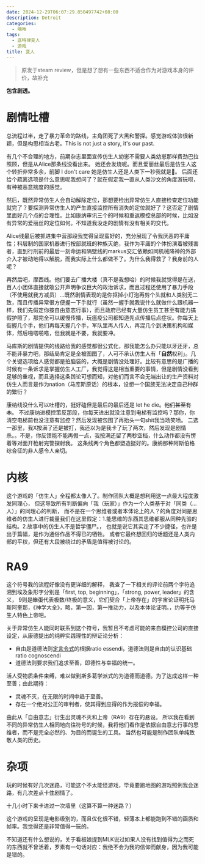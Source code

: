 ```yaml
---
date: 2024-12-29T06:07:29.850497742+08:00
description: Detroit
categories:
  - 嘀咕
tags:
  - 底特律变人
  - 游戏
title: 变人
---
```


> 原发于steam review，但是想了想有一些东西不适合作为对游戏本身的评价，故补充

**包含剧透。**

# 剧情吐槽

总流程过半，走了暴力革命的路线，主角团死了大黑和警探。感觉游戏体验很新颖，但是构思相当古老。This is not just a story, it's our past.

有几个不合理的地方，前期杂志里面宣传仿生人幼崽不需要人类幼崽那样费劲巴拉照顾，但是从Alice那条线没看出来。
她还会发烧呢。而且爱丽丝最后是仿生人这个转折非常多余，前脚 I don't care 她是仿生人还是人类下一秒我就是🤡。
后面还给个疏离选项是什么意思呢我想问了？就在假定我一直从人类沙文的角度游玩呗，有种被恶意揣度的感觉。

然后，既然异常仿生人会自动解除定位，那想要检出异常仿生人直接检查定位功能就完了？要探测异常仿生人的产生直接监控所有消失的定位就好了？这否定了剧情里面好几个点的合理性。比如康纳审讯三个的时候和重返模控总部的时候，比如没有异常的爱丽丝的定位如何。不知道我没走的剧情有没有相关的交代。

Alice线最后被抓进集中营那段我觉得呈现蛮好的，充分展现了令我厌恶的平庸性；科层制的国家机器进行按部就班的种族灭绝，我作为平庸的个体扮演着被残害者，直到行刑前的最后一刻命运和隔壁线的markus交汇依赖如同机械降神的外部介入才被动地得以解脱，而我实际上什么都做不了。为什么我得救了？我身前的人呢？

再然后吧，摩西线。他们要去广播大楼（真不是我想哈）的时候我就觉得是在送，百人小团体直接就敢公开声明争议巨大的政治诉求，而且过程还使用了暴力手段（不使用就我方减员）…既然剧情表现的是你抠掉小灯泡再剪个头就和人类别无二致，而且传播异常很方便握一下手就行（虽然一握手就我说什么就做什么跟机器一样，我们先假定你按自由意志行事），而且政府已经有大量仿生员工甚至有能力搞假护照了，那完全可以缓慢传播，玩瘟疫公司都知道先点传播后点症状。你每天上街握几个手，他们再每天握几个手，军队里再人传人，再混几个到决策机构和媒体，然后啪嗒啪嗒，但我就是不要，我就要冲。

马库斯的剧情提供的线路给我的感觉都很公式化，那我能怎么办只能以牙还牙，总不能非暴力吧，那结局肯定是全被图图了，人可不承认仿生人有「**自然**权利」。几个关键选项给人感觉都是拍脑袋的，大概是剧情没处理好。比较有意思的是广播的时候有一条诉求是掌握仿生人工厂，我觉得这是相当重要的事情，但是剧情没看到足够的重视，而且选择这条舆论可想而知，对他们而言不会无端出让的生产资料对仿生人而言是作为nation（马库斯原话）的根本，设想一个国族无法决定自己种群的繁衍？

康纳线没什么可以吐槽的，挺好磕但是最后的最后还是 let he die。~~他们甚至有本~~。
不过康纳进模控策反那段，你每天进出就没注意到电梯有监控吗？那你，你清空电梯前也没注意有监控？然后发现被包围了再抬头一句shit我当场笑喷。
二选一那里，我X按满了还是被打，我还以为是我卡了玩了两次，然后发现是剧情杀。。不是，你反馈能不能再假一点，我按满还留了两秒空档，什么动作都没有愣着等对面开枪射完警探射我。
这条线两个角色都塑造挺好的。康纳那种阿斯伯格综合征的非人感令人亲切。

# 内核

这个游戏的「仿生人」全程都太像人了。制作团队大概是想利用这一点最大程度激发同理心，
但这导致所有判断偏向「我（玩家）」作为一个人类基于对「同类（...人）」的同理心的判断，
而不是在一个思维者<C>或者本体论上的人？</C>的角度对同是思维者的仿生人进行裁量<C>我们在这里假定：1.能思维的东西其思维都服从同种先验的结构。2.故事中的仿生人不是哲学僵尸。</C>，
也就是说它其实走了不少捷径，也许是出于篇幅，是作为通俗作品不得已的牺牲。
或者它最终想回归的话题还是人类内部的平权，但还有大段被绕过的矛盾是值得被讨论的。


# RA9

这个符号我的流程好像没有更详细的解释，
我查了一下相关的评论前两个字符追溯到埃及象形字分别是「first, top, beginning」，「strong, power, leader」的含义，
9则~~是笨蛋~~代表极数/终极的意义，它们契合「上帝存在」的宇宙论证明<C>托马斯阿奎那，《神学大全》，略，第一因，第一推动力，以及本体论证明。</C>，约等于仿生人特色上帝吧。

关于异常仿生人能同时联系到这个符号，我暂且不考虑可能的来自模控公司的直接设定，从康德提出的纯粹实践理性的辩证论分析：

+ 自由是道德法则<C>[定言令式](https://en.wikipedia.org/wiki/Categorical_imperative)</C>的根据<C>ratio essendi</C>，道德法则是自由的认识基础<C>ratio cognoscendi</C>
+ 道德法则要求我们追求至善，即德性与幸福的统一。

活人受物质条件束缚，难以做到斯多葛学派式的为道德而道德。为了达成这样一种至善；由此期待：

+ 灵魂不灭，在无限的时间中趋于至善。
+ 存在一个绝对公正的审判者，使其得到应得的作为报偿的幸福。


由此从「自由意志」衍生出灵魂不灭和上帝（RA9）存在的悬设。
所以我在看到不同的异常仿生人相同地向往符号的时候，我将他们看作是依据自由意志行事的思维者，而不是完全必然的、为目的而诞生的工具。
当然也可能是制作团队单纯致敬人类的历史。


# 杂项

玩的时候有好几次迷路，可能这个不太能怪游戏，毕竟要跑地图的游戏照例我会迷路，有几次差点卡住剧情了。

十几小时下来卡进过一次墙里（这算不算一种迷路？）

这个游戏的呈现是电影级别的，而且优化很不错，轻薄本上都能跑到不错的画质和帧率。我觉得还是非常值得一玩的。

不知道还有什么想说的，关于看板娘提到MLK说过如果人没有找到值得为之而死的东西就不曾活着，罗素有一句话对应：我绝不会为我的信仰而献身，因为我可能是错的。



[^1]: 
